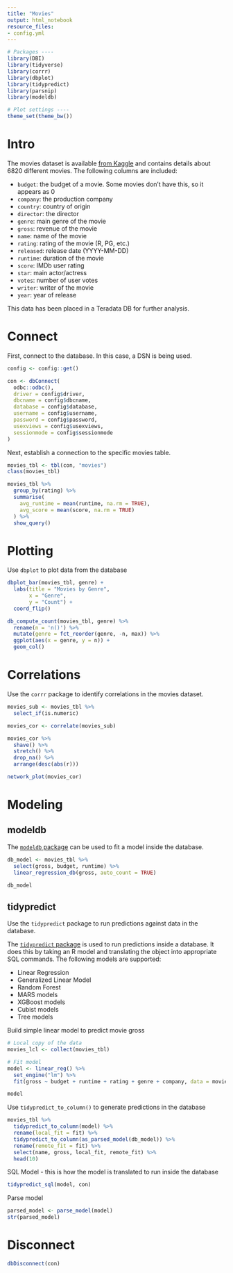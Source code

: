 ```yaml
---
title: "Movies"
output: html_notebook
resource_files:
- config.yml
---
```


```r
# Packages ----
library(DBI)
library(tidyverse)
library(corrr)
library(dbplot)
library(tidypredict)
library(parsnip)
library(modeldb)

# Plot settings ----
theme_set(theme_bw())
```


# Intro
The movies dataset is available [from Kaggle](https://www.kaggle.com/danielgrijalvas/movies) and contains details about 6820 different movies. The following columns are included:

  + `budget`: the budget of a movie. Some movies don't have this, so it appears as 0
  + `company`: the production company
  + `country`: country of origin
  + `director`: the director
  + `genre`: main genre of the movie
  + `gross`: revenue of the movie
  + `name`: name of the movie
  + `rating`: rating of the movie (R, PG, etc.)
  + `released`: release date (YYYY-MM-DD)
  + `runtime`: duration of the movie
  + `score`: IMDb user rating
  + `star`: main actor/actress
  + `votes`: number of user votes
  + `writer`: writer of the movie
  + `year`: year of release
  
This data has been placed in a Teradata DB for further analysis.

# Connect
First, connect to the database. In this case, a DSN is being used.


```r
config <- config::get()

con <- dbConnect(
  odbc::odbc(),
  driver = config$driver,
  dbcname = config$dbcname,
  database = config$database,
  username = config$username,
  password = config$password,
  usexviews = config$usexviews,
  sessionmode = config$sessionmode
)
```


Next, establish a connection to the specific movies table.
```r
movies_tbl <- tbl(con, "movies")
class(movies_tbl)
```

```r
movies_tbl %>% 
  group_by(rating) %>% 
  summarise(
    avg_runtime = mean(runtime, na.rm = TRUE),
    avg_score = mean(score, na.rm = TRUE)
  ) %>% 
  show_query()
```


# Plotting
Use `dbplot` to plot data from the database
```r
dbplot_bar(movies_tbl, genre) +
  labs(title = "Movies by Genre",
       x = "Genre",
       y = "Count") +
  coord_flip()
```

```r
db_compute_count(movies_tbl, genre) %>% 
  rename(n = 'n()') %>% 
  mutate(genre = fct_reorder(genre, -n, max)) %>% 
  ggplot(aes(x = genre, y = n)) +
  geom_col()
```

# Correlations
Use the `corrr` package to identify correlations in the movies dataset.
```r
movies_sub <- movies_tbl %>% 
  select_if(is.numeric)

movies_cor <- correlate(movies_sub)
```

```r
movies_cor %>% 
  shave() %>% 
  stretch() %>% 
  drop_na() %>% 
  arrange(desc(abs(r)))
```

```r
network_plot(movies_cor)
```

# Modeling
## modeldb
The [`modeldb` package](https://tidymodels.github.io/modeldb/) can be used to fit a model inside the database.

```r
db_model <- movies_tbl %>% 
  select(gross, budget, runtime) %>% 
  linear_regression_db(gross, auto_count = TRUE)

db_model
```

## tidypredict
Use the `tidypredict` package to run predictions against data in the database.

The [`tidypredict` package](https://tidymodels.github.io/tidypredict/) is used to run predictions inside a database. It does this by taking an R model and translating the object into appropriate SQL commands. The following models are supported:

  + Linear Regression
  + Generalized Linear Model
  + Random Forest
  + MARS models
  + XGBoost models
  + Cubist models
  + Tree models

Build simple linear model to predict movie gross

```r
# Local copy of the data
movies_lcl <- collect(movies_tbl)

# Fit model
model <- linear_reg() %>% 
  set_engine("lm") %>% 
  fit(gross ~ budget + runtime + rating + genre + company, data = movies_lcl)

model
```

Use `tidypredict_to_column()` to generate predictions in the database
```r
movies_tbl %>% 
  tidypredict_to_column(model) %>% 
  rename(local_fit = fit) %>% 
  tidypredict_to_column(as_parsed_model(db_model)) %>% 
  rename(remote_fit = fit) %>% 
  select(name, gross, local_fit, remote_fit) %>% 
  head(10)
```

SQL Model - this is how the model is translated to run inside the database
```r
tidypredict_sql(model, con)
```

Parse model
```r
parsed_model <- parse_model(model)
str(parsed_model)
```

# Disconnect
```r
dbDisconnect(con)
```




